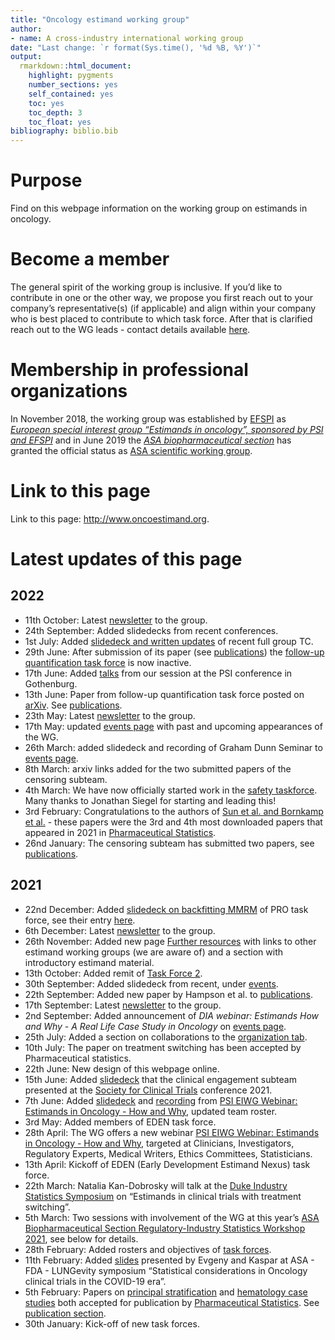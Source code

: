 ```yaml
---
title: "Oncology estimand working group"
author: 
- name: A cross-industry international working group
date: "Last change: `r format(Sys.time(), '%d %B, %Y')`"
output: 
  rmarkdown::html_document:
    highlight: pygments
    number_sections: yes
    self_contained: yes
    toc: yes
    toc_depth: 3
    toc_float: yes
bibliography: biblio.bib
---
```


# Purpose

Find on this webpage information on the working group on estimands in oncology.

# Become a member

The general spirit of the working group is inclusive. If you'd like to contribute in one or the other way, we propose you first reach out to your company's representative(s) (if applicable) and align within your company who is best placed to contribute to which task force. After that is clarified reach out to the WG leads - contact details available [here](organization.html).

# Membership in professional organizations

In November 2018, the working group was established by [EFSPI](https://www.efspi.org) as [_European special interest group "Estimands in oncology", sponsored by PSI and EFSPI_](https://www.efspi.org/EFSPI/Special_Interest_Groups/Estimands_in_Oncology_Applications.aspx?&WebsiteKey=0b28fec8-fcd6-4283-b360-0c689a893140&hkey=956f9eca-da64-48a4-88e4-e77d796bb527) and in June 2019 the [_ASA biopharmaceutical section_](https://community.amstat.org/biop/home) has granted the official status as [ASA scientific working group](https://community.amstat.org/biop/workinggroups/eio).

# Link to this page

Link to this page: [http://www.oncoestimand.org](http://www.oncoestimand.org).

# Latest updates of this page

## 2022

* 11th October: Latest [newsletter](communication/comm20221011.html) to the group.
* 24th September: Added slidedecks from recent conferences.
* 1st July: Added [slidedeck and written updates](ha.html) of recent full group TC.
* 29th June: After submission of its paper (see [publications](publications.html)) the [follow-up quantification task force](https://oncoestimand.github.io/oncowg_webpage/docs/taskforces.html#21_Quantification_of_follow-up) is now inactive.
* 17th June: Added [talks](https://oncoestimand.github.io/oncowg_webpage/docs/events.html#12062022:_PSI_annual_conference) from our session at the PSI conference in Gothenburg.
* 13th June: Paper from follow-up quantification task force posted on [arXiv](https://doi.org/10.48550/arxiv.2206.05216). See [publications](publications.html).
* 23th May: Latest [newsletter](communication/comm20220523.html) to the group.
* 17th May: updated [events page](events.html) with past and upcoming appearances of the WG.
* 26th March: added slidedeck and recording of Graham Dunn Seminar to [events page](events.html).
* 8th March: arxiv links added for the two submitted papers of the censoring subteam.
* 4th March: We have now officially started work in the [safety taskforce](https://oncoestimand.github.io/oncowg_webpage/docs/taskforces.html#10_Estimands_for_Safety). Many thanks to Jonathan Siegel for starting and leading this!
* 3rd February: Congratulations to the authors of [Sun et al. and Bornkamp et al.](publications.html) - these papers were the 3rd and 4th most downloaded papers that appeared in 2021 in [Pharmaceutical Statistics](https://onlinelibrary.wiley.com/journal/15391612).
* 26nd January: The censoring subteam has submitted two papers, see [publications](publications.html).

## 2021

* 22nd December: Added [slidedeck on backfitting MMRM](talks/PRO TF (2021) Backfitting MMRM.pdf) of PRO task force, see their entry [here](https://oncoestimand.github.io/oncowg_webpage/docs/taskforces.html#3_Patient-reported_outcomes).
* 6th December: Latest [newsletter](communication/comm20211206.html) to the group.
* 26th November: Added new page [Further resources](resources.html) with links to other estimand working groups (we are aware of) and a section with introductory estimand material.
* 13th October: Added remit of [Task Force 2](https://oncoestimand.github.io/oncowg_webpage/docs/taskforces.html#2_Principal_stratification_in_clinical_trials). 
* 30th September: Added slidedeck from recent, under [events](events.html).
* 22th September: Added new paper by Hampson et al. to [publications](publications.html).
* 17th September: Latest [newsletter](communication/comm20210917.html) to the group.
* 2nd September: Added announcement of _DIA webinar: Estimands How and Why - A Real Life Case Study in Oncology_ on [events page](events.html).
* 25th July: Added a section on collaborations to the [organization tab](organization.html).
* 10th July: The paper on treatment switching has been accepted by Pharmaceutical statistics.
* 22th June: New design of this webpage online.
* 15th June: Added [slidedeck](talks/SCT 2021 estimand onco.pdf) that the clinical engagement subteam presented at the [Society for Clinical Trials](https://www.sctweb.org/
) conference 2021.
* 7th June: Added [slidedeck](talks/20210601_clin_eng.pdf) and [recording](https://www.psiweb.org/vod/item/psi-eiwg-webinar-estimands-in-oncology---how-and-why) from [PSI EIWG Webinar: Estimands in Oncology - How and Why](https://www.psiweb.org/events/event-item/2021/06/01/default-calendar/psi-eiwg-webinar-estimands-in-oncology---how-and-why), updated team roster.
* 3rd May: Added members of EDEN task force.
* 28th April: The WG offers a new webinar [PSI EIWG Webinar: Estimands in Oncology - How and Why](https://www.psiweb.org/events/event-item/2021/06/01/default-calendar/psi-eiwg-webinar-estimands-in-oncology---how-and-why), targeted at Clinicians, Investigators, Regulatory Experts, Medical Writers, Ethics Committees, Statisticians.
* 13th April: Kickoff of EDEN (Early Development Estimand Nexus) task force.
* 22th March: Natalia Kan-Dobrosky will talk at the [Duke Industry Statistics Symposium](https://sites.duke.edu/diss/) on "Estimands in clinical trials with treatment switching
".
* 5th March: Two sessions with involvement of the WG at this year's [ASA Biopharmaceutical Section Regulatory-Industry Statistics Workshop 2021](https://ww2.amstat.org/meetings/biop/2021), see below for details.
* 28th February: Added rosters and objectives of [task forces](taskforces.html).
* 11th February: Added [slides](https://oncoestimand.github.io/oncowg_webpage/talks/20210211_DCTs_estimands.pdf) presented by Evgeny and Kaspar at ASA - FDA - LUNGevity symposium "Statistical considerations in Oncology clinical trials in the COVID-19 era".
* 5th February: Papers on [principal stratification](https://arxiv.org/abs/2008.05406) and [hematology case studies](https://arxiv.org/abs/2010.00957) both accepted for publication by [Pharmaceutical Statistics](https://onlinelibrary.wiley.com/journal/15391612). See [publication section](https://oncoestimand.github.io/oncowg_webpage/oncoestimand.html#publications).
* 30th January: Kick-off of new task forces.




